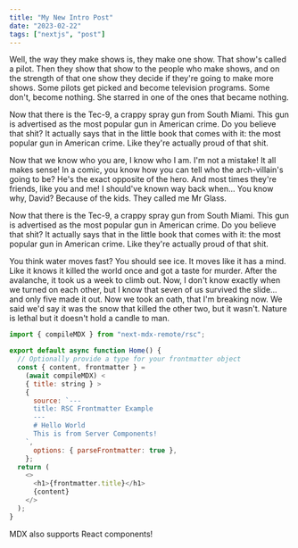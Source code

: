 ```yaml
---
title: "My New Intro Post"
date: "2023-02-22"
tags: ["nextjs", "post"]
---
```


Well, the way they make shows is, they make one show. That show's called a pilot. Then they show that show to the people who make shows, and on the strength of that one show they decide if they're going to make more shows. Some pilots get picked and become television programs. Some don't, become nothing. She starred in one of the ones that became nothing.

Now that there is the Tec-9, a crappy spray gun from South Miami. This gun is advertised as the most popular gun in American crime. Do you believe that shit? It actually says that in the little book that comes with it: the most popular gun in American crime. Like they're actually proud of that shit.

Now that we know who you are, I know who I am. I'm not a mistake! It all makes sense! In a comic, you know how you can tell who the arch-villain's going to be? He's the exact opposite of the hero. And most times they're friends, like you and me! I should've known way back when... You know why, David? Because of the kids. They called me Mr Glass.

Now that there is the Tec-9, a crappy spray gun from South Miami. This gun is advertised as the most popular gun in American crime. Do you believe that shit? It actually says that in the little book that comes with it: the most popular gun in American crime. Like they're actually proud of that shit.

You think water moves fast? You should see ice. It moves like it has a mind. Like it knows it killed the world once and got a taste for murder. After the avalanche, it took us a week to climb out. Now, I don't know exactly when we turned on each other, but I know that seven of us survived the slide... and only five made it out. Now we took an oath, that I'm breaking now. We said we'd say it was the snow that killed the other two, but it wasn't. Nature is lethal but it doesn't hold a candle to man.

```js
import { compileMDX } from "next-mdx-remote/rsc";

export default async function Home() {
  // Optionally provide a type for your frontmatter object
  const { content, frontmatter } =
    (await compileMDX) <
    { title: string } >
    {
      source: `---
      title: RSC Frontmatter Example
      ---
      # Hello World
      This is from Server Components!
    `,
      options: { parseFrontmatter: true },
    };
  return (
    <>
      <h1>{frontmatter.title}</h1>
      {content}
    </>
  );
}
```

MDX also supports React components!

<TestComponent source="https://raw.githubusercontent.com/veegishx/veegish-blog/main/images/next.png" />
